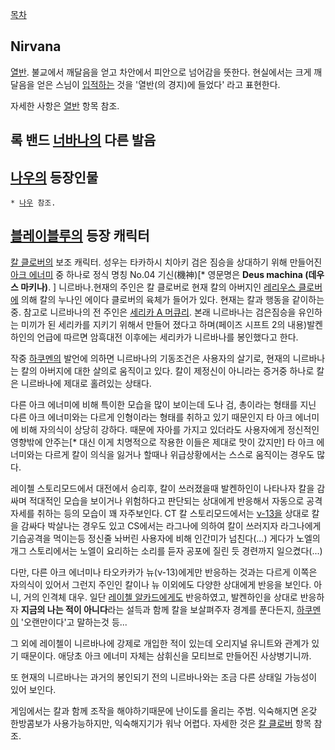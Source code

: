 [[목차]]

== Nirvana ==
[[열반]]. 불교에서 깨달음을 얻고 차안에서 피안으로 넘어감을 뜻한다. 현실에서는 크게 깨달음을 얻은 스님이 [[입적]]하는 것을 '열반(의 경지)에 들었다' 라고 표현한다.

자세한 사항은 [[열반]] 항목 참조.

== 록 밴드 [[너바나]]의 다른 발음 ==

== [[나우]]의 등장인물 ==
 * [[나우]] 참조.

== [[블레이블루]]의 등장 캐릭터 ==
[[칼 클로버]]의 보조 캐릭터.
성우는 타카하시 치아키
검은 짐승을 상대하기 위해 만들어진 [[아크 에너미]] 중 하나로 정식 명칭 No.04 기신(機神)[* 영문명은 '''Deus machina (데우스 마키나)'''. ] 니르바나.현재의 주인은  칼 클로버로 현재 칼의 아버지인 [[레리우스 클로버]]에 의해 칼의 누나인 에이다 클로버의 육체가 들어가 있다. 현재는 칼과 행동을 같이하는 중. 참고로 니르바나의 전 주인은 [[세리카 A 머큐리]]. 본래 니르바나는 검은짐승을 유인하는 미끼가 된 세리카를 지키기 위해서 만들어 졌다고 하며(페이즈 시프트 2의 내용)발켄하인의 언급에 따르면 암흑대전 이후에는 세리카가 니르바나를 봉인했다고 한다.

작중 [[하쿠멘]]의 발언에 의하면 니르바나의 기동조건은 사용자의 살기로, 현재의 니르바나는 칼의 아버지에 대한 살의로 움직이고 있다. 칼이 제정신이 아니라는 증거중 하나로 칼은 니르바나에 제대로 홀려있는 상태다.

다른 아크 에너미에 비해 특이한 모습을 많이 보이는데 도나 검, 총이라는 형태를 지닌 다른 아크 에너미와는 다르게 인형이라는 형태를 취하고 있기 때문인지 타 아크 에너미에 비해 자의식이 상당히 강하다. 때문에 자아를 가지고 있더라도 사용자에게 정신적인 영향밖에 안주는[* 대신 이게 치명적으로 작용한 이들은 제대로 맛이 갔지만] 타 아크 에너미와는 다르게 칼이 의식을 잃거나 할때나 위급상황에서는 스스로 움직이는 경우도 많다.

레이첼 스토리모드에서 대전에서 승리후, 칼이 쓰러졌을때 발켄하인이 나타나자 칼을 감싸며 적대적인 모습을 보이거나 위험하다고 판단되는 상대에게 반응해서 자동으로 공격자세를 취하는 등의 모습이 꽤 자주보인다. CT 칼 스토리모드에서는 [[ν-13]]을 상대로 칼을 감싸다 박살나는 경우도 있고 CS에서는 라그나에 의하여 칼이 쓰러지자 라그나에게 기습공격을 먹이는등 정신줄 놔버린 사용자에 비해 인간미가 넘친다(...) 게다가 노엘의 개그 스토리에서는 노엘이 요리하는 소리를 듣자 공포에 질린 듯 경련까지 일으켰다(...)

다만, 다른 아크 에너미나 타오카카가 뉴(ν-13)에게만 반응하는 것과는 다르게 이쪽은 자의식이 있어서 그런지 주인인 칼이나 뉴 이외에도 다양한 상대에게 반응을 보인다. 아니, 거의 인격체 대우. 일단 [[레이첼 알카드]]에게도 반응하였고, 발켄하인을 상대로 반응하자 '''지금의 나는 적이 아니다'''라는 설득과 함께 칼을 보살펴주자 경계를 푼다든지, [[하쿠멘]]이 '오랜만이다'고 말하는것 등...

그 외에 레이첼이 니르바나에 강제로 개입한 적이 있는데 오리지널 유니트와 관계가 있기 때문이다. 애당초 아크 에너미 자체는 삼휘신을 모티브로 만들어진 사상병기니까.

또 현재의 니르바나는 과거의 봉인되기 전의 니르바나와는 조금 다른 상태일 가능성이 있어 보인다.  

게임에서는 칼과 함께 조작을 해야하기때문에 난이도를 올리는 주범. 익숙해지면 온갖 한방콤보가 사용가능하지만, 익숙해지기가 워낙 어렵다. 자세한 것은 [[칼 클로버]] 항목 참조.

